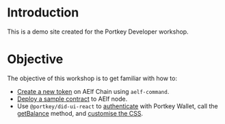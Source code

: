 # Introduction

This is a demo site created for the Portkey Developer workshop.

# Objective

The objective of this workshop is to get familiar with how to:

- [Create a new token](/create-token) on AElf Chain using `aelf-command`.
- [Deploy a sample contract](/deploy-smart-contract) to AElf node.
- Use `@portkey/did-ui-react` to [authenticate](/portkey-sign-in) with Portkey Wallet, call the [getBalance](/get-balance) method, and [customise the CSS](/custom-css).
